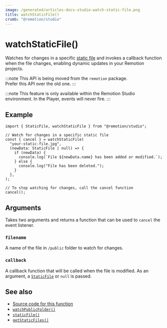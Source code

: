 ```yaml
---
image: /generated/articles-docs-studio-watch-static-file.png
title: watchStaticFile()
crumb: "@remotion/studio"
---
```


# watchStaticFile()<AvailableFrom v="4.0.144"/>

Watches for changes in a specific [static file](/docs/staticfile) and invokes a callback function when the file changes, enabling dynamic updates in your Remotion projects.

:::note
This API is being moved from the <code>remotion</code> package.  
Prefer this API over the old one.
:::

:::note
This feature is only available within the Remotion Studio environment. In the Player, events will never fire.
:::

## Example

```tsx twoslash title="example.tsx"
import { StaticFile, watchStaticFile } from "@remotion/studio";

// Watch for changes in a specific static file
const { cancel } = watchStaticFile(
  "your-static-file.jpg",
  (newData: StaticFile | null) => {
    if (newData) {
      console.log(`File ${newData.name} has been added or modified.`);
    } else {
      console.log("File has been deleted.");
    }
  },
);

// To stop watching for changes, call the cancel function
cancel();
```

## Arguments

Takes two arguments and returns a function that can be used to `cancel` the event listener.

### `filename`

A name of the file in `/public` folder to watch for changes.

### `callback`

A callback function that will be called when the file is modified. As an argument, a [`StaticFile`](/docs/getstaticfiles#api) or `null` is passed.

## See also

- [Source code for this function](https://github.com/remotion-dev/remotion/blob/main/packages/studio/src/api/watch-static-file.ts)
- [`watchPublicFolder()`](/docs/studio/watch-public-folder)
- [`staticFile()`](/docs/staticfile)
- [`getStaticFiles()`](/docs/studio/get-static-files)
